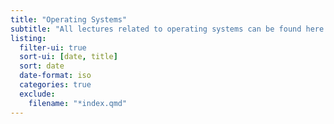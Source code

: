 ```yaml
---
title: "Operating Systems"
subtitle: "All lectures related to operating systems can be found here."
listing: 
  filter-ui: true
  sort-ui: [date, title]
  sort: date
  date-format: iso
  categories: true
  exclude:
    filename: "*index.qmd"
---
```

